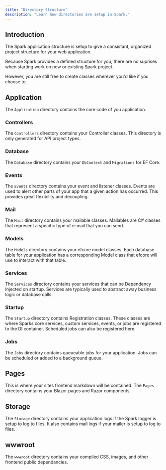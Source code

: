 ```yaml
---
title: "Directory Structure"
description: "Learn how directories are setup in Spark."
---
```


## Introduction

The Spark application structure is setup to give a consistant, organized project structure for your web application. 

Because Spark provides a defined structure for you, there are no suprises when starting work on new or existing Spark project.

However, you are still free to create classes wherever you'd like if you choose to.

## Application
The `Application` directory contains the core code of you application.

### Controllers
The `Controllers` directory contains your Controller classes. This directory is only generated for API project types.

### Database
The `Database` directory contains your `DbContext` and `Migrations` for EF Core.

### Events
The `Events` directory contains your event and listener classes. Events are used to alert other parts of your app that a given action has occurred. This provides great flexibility and decoupling.

### Mail
The `Mail` directory contains your mailable classes. Mailables are C# classes that represent a specific type of e-mail that you can send.

### Models
The `Models` directory contains your efcore model classes. Each database table for your application has a corresponding Model class that efcore will use to interact with that table.

### Services
The `Services` directory contains your services that can be Dependency Injected on startup. Services are typically used to abstract away business logic or database calls.

### Startup
The `Startup` directory contains Registration classes. These classes are where Sparks core services, custom services, events, or jobs are registered to the DI container. Scheduled jobs can also be registered here.

### Jobs
The `Jobs` directory contains queueable jobs for your application. Jobs can be scheduled or added to a background queue.

## Pages
This is where your sites frontend markdown will be contained. The `Pages` directory contains your Blazor pages and Razor components.

## Storage
The `Storage` directory contains your application logs if the Spark logger is setup to log to files. It also contains mail logs if your mailer is setup to log to files.

## wwwroot
The `wwwroot` directory contains your compiled CSS, images, and other frontend public dependancies.